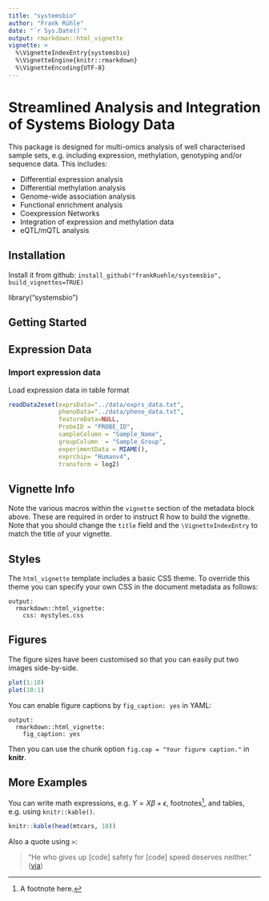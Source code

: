 ```yaml
---
title: "systemsbio"
author: "Frank Rühle"
date: "`r Sys.Date()`"
output: rmarkdown::html_vignette
vignette: >
  %\VignetteIndexEntry{systemsbio}
  %\VignetteEngine{knitr::rmarkdown}
  %\VignetteEncoding{UTF-8}
---
```

# Streamlined Analysis and Integration of Systems Biology Data

This package is designed for multi-omics analysis of well characterised sample sets, e.g. including 
expression, methylation, genotyping and/or sequence data. This includes:

- Differential expression analysis
- Differential methylation analysis
- Genome-wide association analysis
- Functional enrichment analysis
- Coexpression Networks
- Integration of expression and methylation data
- eQTL/mQTL analysis

## Installation

Install it from github:
    `install_github("frankRuehle/systemsbio", build_vignettes=TRUE)`

library("systemsbio")

## Getting Started

## Expression Data

### Import expression data
Load expression data in table format
  
```r
readData2eset(exprsData="../data/exprs_data.txt", 
              phenoData="../data/pheno_data.txt", 
              featureData=NULL,
              ProbeID = "PROBE_ID",
              sampleColumn = "Sample_Name", 
              groupColumn  = "Sample_Group",  
              experimentData = MIAME(),
              exprchip= "Humanv4",
              transform = log2)
```

## Vignette Info

Note the various macros within the `vignette` section of the metadata block above. These are required in order to instruct R how to build the vignette. Note that you should change the `title` field and the `\VignetteIndexEntry` to match the title of your vignette.

## Styles

The `html_vignette` template includes a basic CSS theme. To override this theme you can specify your own CSS in the document metadata as follows:

    output: 
      rmarkdown::html_vignette:
        css: mystyles.css

## Figures

The figure sizes have been customised so that you can easily put two images side-by-side. 

```r
plot(1:10)
plot(10:1)
```

You can enable figure captions by `fig_caption: yes` in YAML:

    output:
      rmarkdown::html_vignette:
        fig_caption: yes

Then you can use the chunk option `fig.cap = "Your figure caption."` in **knitr**.

## More Examples

You can write math expressions, e.g. $Y = X\beta + \epsilon$, footnotes^[A footnote here.], and tables, e.g. using `knitr::kable()`.

```r
knitr::kable(head(mtcars, 10))
```

Also a quote using `>`:

> "He who gives up [code] safety for [code] speed deserves neither."
([via](https://twitter.com/hadleywickham/status/504368538874703872))

